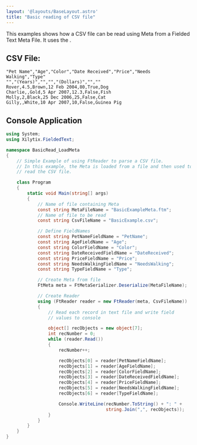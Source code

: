 ```yaml
---
layout: '@layouts/BaseLayout.astro'
title: "Basic reading of CSV file"
---
```



This examples shows how a CSV file can be read using Meta from a Fielded Text Meta File.  It uses the <Link url={csharpBasicExampleMetaFilePage.url} text="Basic Example Meta File" />.

## CSV File:

```text
"Pet Name","Age","Color","Date Received","Price","Needs Walking","Type"
"","(Years)","","","(Dollars)","",""
Rover,4.5,Brown,12 Feb 2004,80,True,Dog
Charlie,,Gold,5 Apr 2007,12.3,False,Fish
Molly,2,Black,25 Dec 2006,25,False,Cat
Gilly,,White,10 Apr 2007,10,False,Guinea Pig
```

## Console Application

```csharp
using System;
using Xilytix.FieldedText;

namespace BasicRead_LoadMeta
{
    // Simple Example of using FtReader to parse a CSV file.
    // In this example, the Meta is loaded from a file and then used to
    // read the CSV file.

    class Program
    {
        static void Main(string[] args)
        {
            // Name of file containing Meta
            const string MetaFileName = "BasicExampleMeta.ftm";
            // Name of file to be read
            const string CsvFileName = "BasicExample.csv";

            // Define FieldNames
            const string PetNameFieldName = "PetName";
            const string AgeFieldName = "Age";
            const string ColorFieldName = "Color";
            const string DateReceivedFieldName = "DateReceived";
            const string PriceFieldName = "Price";
            const string NeedsWalkingFieldName = "NeedsWalking";
            const string TypeFieldName = "Type";

            // Create Meta from file
            FtMeta meta = FtMetaSerializer.Deserialize(MetaFileName);

            // Create Reader
            using (FtReader reader = new FtReader(meta, CsvFileName))
            {
                // Read each record in text file and write field
                // values to console

                object[] recObjects = new object[7];
                int recNumber = 0;
                while (reader.Read())
                {
                    recNumber++;

                    recObjects[0] = reader[PetNameFieldName];
                    recObjects[1] = reader[AgeFieldName];
                    recObjects[2] = reader[ColorFieldName];
                    recObjects[3] = reader[DateReceivedFieldName];
                    recObjects[4] = reader[PriceFieldName];
                    recObjects[5] = reader[NeedsWalkingFieldName];
                    recObjects[6] = reader[TypeFieldName];

                    Console.WriteLine(recNumber.ToString() + ": " +
                                      string.Join(",", recObjects));
                }
            }
        }
    }
}
```